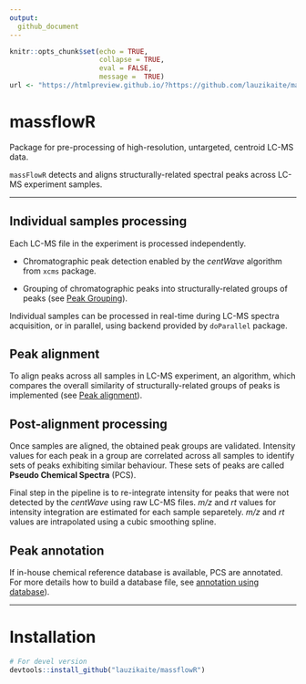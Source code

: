 ```yaml
---
output:
  github_document
---
```


```r
knitr::opts_chunk$set(echo = TRUE,
                      collapse = TRUE,
                      eval = FALSE, 
                      message =  TRUE)
url <- "https://htmlpreview.github.io/?https://github.com/lauzikaite/massFlowR/blob/master/doc/massFlowR.html"
```

# massflowR

Package for pre-processing of high-resolution, untargeted, centroid LC-MS data.


`massFlowR` detects and aligns structurally-related spectral peaks across LC-MS experiment samples.


***

## Individual samples processing


Each LC-MS file in the experiment is processed independently.
 
* Chromatographic peak detection enabled by the *centWave* algorithm from `xcms` package.

* Grouping of chromatographic peaks into structurally-related groups of peaks (see [Peak Grouping](`r url`)).

Individual samples can be processed in real-time during LC-MS spectra acquisition, or in parallel, using backend provided by `doParallel` package.


## Peak alignment


To align peaks across all samples in LC-MS experiment, an algorithm, which compares the overall similarity of structurally-related groups of peaks is implemented (see [Peak alignment](`r url`)). 


## Post-alignment processing


Once samples are aligned, the obtained peak groups are validated. Intensity values for each peak in a group are correlated across all samples to identify sets of peaks exhibiting similar behaviour. These sets of peaks are called **Pseudo Chemical Spectra** (PCS).

Final step in the pipeline is to re-integrate intensity for peaks that were not detected by the *centWave* using raw LC-MS files. *m/z* and *rt* values for intensity integration are estimated for each sample separetely. *m/z* and *rt* values are intrapolated using a cubic smoothing spline.


## Peak annotation


If in-house chemical reference database is available, PCS are annotated. For more details how to build a database file, see [annotation using database](`r url`)).


***


# Installation


```r
# For devel version
devtools::install_github("lauzikaite/massflowR")
```

